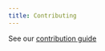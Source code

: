 ```yaml
---
title: Contributing
---
```


See our [contribution guide](https://github.com/commercetools/commercetools-docs-kit/blob/main/CONTRIBUTING.mdx)
